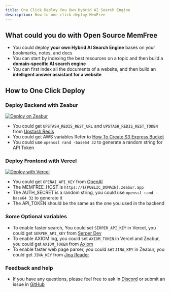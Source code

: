 ```yaml
---
title: One Click Deploy You Own Hybrid AI Search Engine
description: How to one click deploy MemFree
---
```


## What could you do with Open Source MemFree

-   You could deploy **your own Hybrid AI Search Engine** bases on your bookmarks, notes, and docs
-   You can start by indexing the best resources on a topic and then build a **domain-specific AI search engine**
-   You can first index all the documents of a website, and then build an **intelligent answer assistant for a website**

## How to One Click Deploy

<Steps>

### Deploy Backend with Zeabur

<a href="https://zeabur.com/templates/CE71SC?referralCode=memfree">
    <img src="https://zeabur.com/button.svg" alt="Deploy on Zeabur" />
</a>

-   You could get `UPSTASH_REDIS_REST_URL` and `UPSTASH_REDIS_REST_TOKEN` from [Upstash Redis](https://upstash.com/docs/redis/overall/getstarted)
-   You could get AWS variables Refer to [How To Create S3 Express Bucket](https://www.memfree.me/search?q=How%20To%20Create%20S3%20Express%20One%20zone%20Bucket%20and%20get%20ACCESS_KEY,%20SECRET%20KEY%20and%20BUCKET%20name)
-   You could use `openssl rand -base64 32` to generate a random string for API Token

### Deploy Frontend with Vercel

<a href="https://vercel.com/new/clone?repository-url=https%3A%2F%2Fgithub.com%2Fmemfreeme%2Fmemfree&env=UPSTASH_REDIS_REST_URL,UPSTASH_REDIS_REST_TOKEN,OPENAI_API_KEY,SERPER_API_KEY,AUTH_SECRET&envDescription=https%3A%2F%2Fgithub.com%2Fmemfreeme%2Fmemfree%2Fblob%2Fmain%2Ffrontend%2Fenv-example&project-name=memfree&repository-name=memfree&demo-title=MemFree&demo-description=MemFree – Hybrid AI Search Engine&demo-url=https%3A%2F%2Fwww.memfree.me%2F&demo-image=https%3A%2F%2Fwww.memfree.me%2Fog.png&root-directory=frontend">
    <img src="https://vercel.com/button" alt="Deploy with Vercel" />
</a>

-   You could get `OPENAI_API_KEY` from [OpenAI](https://platform.openai.com)
-   The MEMFREE_HOST is `https://${PUBLIC_DOMAIN}.zeabur.app`
-   The AUTH_SECRET is a random string, you could use `openssl rand -base64 32` to generate it
-   The API_TOKEN should be the same as the one you used in the backend

### Some Optional variables

-   To enable faster search, You could set `SERPER_API_KEY` in Vercel, you could get `SERPER_API_KEY` from [Serper Dev](https://serper.dev)
-   To enable AXIOM log, you could set `AXIOM_TOKEN` in Vercel and Zeabur, you could get `AXIOM_TOKEN` from [Axiom](https://axiom.co)
-   To enable faster web page parser, you could set `JINA_KEY` in Zeabur, you could get `JINA_KEY` from [Jina Reader](https://jina.ai/reader)

### Feedback and help

-   If you have any questions, please feel free to ask in [Discord](https://discord.com/invite/7QqyMSTaRq) or submit an issue in [GitHub](https://github.com/memfreeme/memfree/issues)

</Steps>
